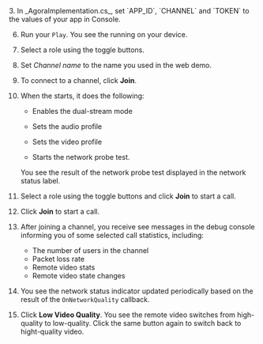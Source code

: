 <PlatformWrapper platform="windows">
3. In _AgoraImplementation.cs_, set `APP_ID`, `CHANNEL` and `TOKEN` to the values of your app in <Vg k="COMPANY" /> Console.

6. Run your <Vpl k="CLIENT" /> `Play`. You see the <Vpl k="CLIENT" /> running on your device.

7. Select a role using the toggle buttons.

8. Set *Channel name* to the name you used in the <Link to="{{Global.DEMO_BASIC_VIDEO_CALL_URL}}"><Vg k="COMPANY" /> web demo</Link>.

9. To connect to a channel, click **Join**.

5. When the <Vpl k="CLIENT" /> starts, it does the following:

    * Enables the dual-stream mode

    * Sets the audio profile

    * Sets the video profile

    * Starts the network probe test.

    You see the result of the network probe test displayed in the network status label.

6. Select a role using the toggle buttons and click **Join** to start a call.

6. Click **Join** to start a call.

7. After joining a channel, you receive see messages in the debug console informing you of some selected call statistics, including:

    * The number of users in the channel
    * Packet loss rate
    * Remote video stats
    * Remote video state changes

8. You see the network status indicator updated periodically based on the result of the `OnNetworkQuality` callback.

9. Click **Low Video Quality**. You see the remote video switches from high-quality to low-quality. Click the same button again to switch back to hight-quality video.

</PlatformWrapper>